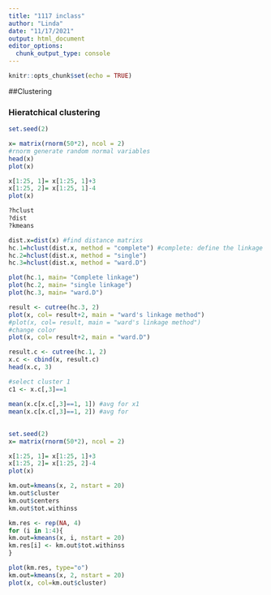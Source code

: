 ```yaml
---
title: "1117 inclass"
author: "Linda"
date: "11/17/2021"
output: html_document
editor_options: 
  chunk_output_type: console
---
```


```r
knitr::opts_chunk$set(echo = TRUE)
```

##Clustering

### Hieratchical clustering

```r
set.seed(2)

x= matrix(rnorm(50*2), ncol = 2)
#rnorm generate random normal variables
head(x)
plot(x)

x[1:25, 1]= x[1:25, 1]+3
x[1:25, 2]= x[1:25, 1]-4
plot(x)

?hclust
?dist
?kmeans

dist.x=dist(x) #find distance matrixs
hc.1=hclust(dist.x, method = "complete") #complete: define the linkage of two clusters
hc.2=hclust(dist.x, method = "single") 
hc.3=hclust(dist.x, method = "ward.D") 

plot(hc.1, main= "Complete linkage")
plot(hc.2, main= "single linkage")
plot(hc.3, main= "ward.D")

result <- cutree(hc.3, 2)
plot(x, col= result+2, main = "ward's linkage method")
#plot(x, col= result, main = "ward's linkage method")
#change color
plot(x, col= result+2, main = "ward.D")

result.c <- cutree(hc.1, 2)
x.c <- cbind(x, result.c)
head(x.c, 3)

#select cluster 1
c1 <- x.c[,3]==1

mean(x.c[x.c[,3]==1, 1]) #avg for x1
mean(x.c[x.c[,3]==1, 2]) #avg for 
```
##

```r
set.seed(2)
x= matrix(rnorm(50*2), ncol = 2)

x[1:25, 1]= x[1:25, 1]+3
x[1:25, 2]= x[1:25, 2]-4
plot(x)

km.out=kmeans(x, 2, nstart = 20)
km.out$cluster
km.out$centers
km.out$tot.withinss

km.res <- rep(NA, 4)
for (i in 1:4){
km.out=kmeans(x, i, nstart = 20)
km.res[i] <- km.out$tot.withinss
}

plot(km.res, type="o")
km.out=kmeans(x, 2, nstart = 20)
plot(x, col=km.out$cluster)
```

